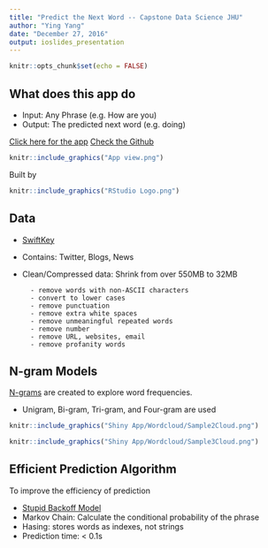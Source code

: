 ```yaml
---
title: "Predict the Next Word -- Capstone Data Science JHU"
author: "Ying Yang"
date: "December 27, 2016"
output: ioslides_presentation
---
```


```r
knitr::opts_chunk$set(echo = FALSE)
```

## What does this app do

- Input: Any Phrase (e.g. How are you)
- Output: The predicted next word (e.g. doing)

[Click here for the app](http://varianceexplained.org/r/trump-tweets/)
[Check the Github]()

<!-- ![](App view.png) -->
```r
knitr::include_graphics("App view.png")
```

Built by 

```r
knitr::include_graphics("RStudio Logo.png")
```
            
## Data

- [SwiftKey](https://d396qusza40orc.cloudfront.net/dsscapstone/dataset/Coursera-SwiftKey.zip)
- Contains: Twitter, Blogs, News
- Clean/Compressed data: Shrink from over 550MB to 32MB

        - remove words with non-ASCII characters 
        - convert to lower cases
        - remove punctuation
        - remove extra white spaces
        - remove unmeaningful repeated words
        - remove number
        - remove URL, websites, email
        - remove profanity words
  
## N-gram Models
[N-grams](https://en.wikipedia.org/wiki/N-gram) are created to explore word frequencies.

- Unigram, Bi-gram, Tri-gram, and Four-gram are used

```r
knitr::include_graphics("Shiny App/Wordcloud/Sample2Cloud.png")
```
```r
knitr::include_graphics("Shiny App/Wordcloud/Sample3Cloud.png")
```

## Efficient Prediction Algorithm

To improve the efficiency of prediction

- [Stupid Backoff Model](https://en.wikipedia.org/wiki/Katz%27s_back-off_model)
- Markov Chain: Calculate the conditional probability of the phrase
- Hasing: stores words as indexes, not strings
- Prediction time: < 0.1s


